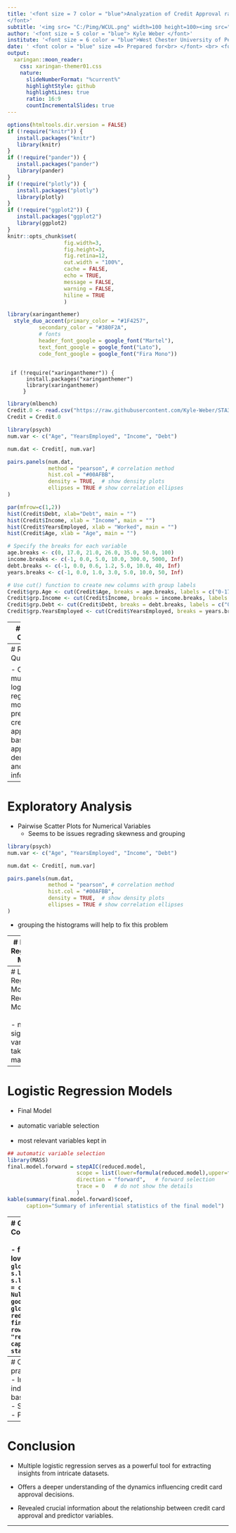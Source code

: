 ---
title: '<font size = 7 color = "blue">Analyzation of Credit Approval rates using logistic regression.
</font>'
subtitle: '<img src= "C:/Pimg/WCUL.png" width=100 height=100><img src="Pimg/wcuSeal.png" width=90 height=100> <img src= "Pimg/WCU.img" width=90 height=100>'
author: '<font size = 5 color = "blue"> Kyle Weber </font>'
institute: '<font size = 6 color = "blue">West Chester University of Pennsylvania</font><br> '
date: ' <font color = "blue" size =4> Prepared for<br> </font> <br> <font color = "gold" size = 6> STA490: Statistics Capstone </font> <br> <br> <font color = "blue" size = 3> Slides available at: https://github.com/Kyle-Weber/STA490 </font>'
output:
  xaringan::moon_reader:
    css: xaringan-themer01.css
    nature:
      slideNumberFormat: "%current%"
      highlightStyle: github
      highlightLines: true
      ratio: 16:9
      countIncrementalSlides: true
---


```{r setup, include=FALSE}
options(htmltools.dir.version = FALSE)
if (!require("knitr")) {
   install.packages("knitr")
   library(knitr)
}
if (!require("pander")) {
   install.packages("pander")
   library(pander)
}
if (!require("plotly")) {
   install.packages("plotly")
   library(plotly)
}
if (!require("ggplot2")) {
   install.packages("ggplot2")
   library(ggplot2)
}
knitr::opts_chunk$set(
                  fig.width=3, 
                  fig.height=3, 
                  fig.retina=12,
                  out.width = "100%",
                  cache = FALSE,
                  echo = TRUE,
                  message = FALSE, 
                  warning = FALSE,
                  hiline = TRUE
                  )
```


```{r xaringan-themer, include=FALSE, warning=FALSE}
library(xaringanthemer)
  style_duo_accent(primary_color = "#1F4257",
          secondary_color = "#380F2A",
          # fonts
          header_font_google = google_font("Martel"),
          text_font_google = google_font("Lato"),
          code_font_google = google_font("Fira Mono"))
  

```



```{}
 if (!require("xaringanthemer")) {
      install.packages("xaringanthemer")
      library(xaringanthemer)
     }
```

```{r, echo=FALSE}
library(mlbench)
Credit.0 <- read.csv("https://raw.githubusercontent.com/Kyle-Weber/STA321/main/www/clean_dataset.csv", header = TRUE)
Credit = Credit.0
```

```{r, echo=FALSE}
library(psych)
num.var <- c("Age", "YearsEmployed", "Income", "Debt")

num.dat <- Credit[, num.var]

pairs.panels(num.dat, 
             method = "pearson", # correlation method
             hist.col = "#00AFBB",
             density = TRUE,  # show density plots
             ellipses = TRUE # show correlation ellipses
)

```

```{r, echo=FALSE}
par(mfrow=c(1,2))
hist(Credit$Debt, xlab="Debt", main = "")
hist(Credit$Income, xlab = "Income", main = "")
hist(Credit$YearsEmployed, xlab = "Worked", main = "")
hist(Credit$Age, xlab = "Age", main = "")

```

```{r, echo=FALSE}
# Specify the breaks for each variable
age.breaks <- c(0, 17.0, 21.0, 26.0, 35.0, 50.0, 100)
income.breaks <- c(-1, 0.0, 5.0, 10.0, 300.0, 5000, Inf)
debt.breaks <- c(-1, 0.0, 0.6, 1.2, 5.0, 10.0, 40, Inf)
years.breaks <- c(-1, 0.0, 1.0, 3.0, 5.0, 10.0, 50, Inf)

# Use cut() function to create new columns with group labels
Credit$grp.Age <- cut(Credit$Age, breaks = age.breaks, labels = c("0-17", "17-21", "21-26", "26-35", "35-50", "50-100"))
Credit$grp.Income <- cut(Credit$Income, breaks = income.breaks, labels = c("0", "0.1-5", "5-10", "10-300", "300-5000", "5000+"))
Credit$grp.Debt <- cut(Credit$Debt, breaks = debt.breaks, labels = c("0", "0.1-0.6", "0.61-1.2", "1.21-5.0", "5.1-10.0", "10.1-40", "40+"))
Credit$grp.YearsEmployed <- cut(Credit$YearsEmployed, breaks = years.breaks, labels = c("0", "0.1-1.0", "3.0-5.0", "5.0-10.0", "10.1-50.0", "50+", ""))

```







---
# Table of Contents

1. Data Set Summary 
<br>
<br>
2. Research Question 
<br>
<br>
3. Exploratory Analysis 
<br>
<br>
4-6. Logistic Regression Models 
<br>
<br>
7. Model Comparison 
<br>
<br>
8. Odds Ratio Analysis 
<br>
<br>
9. Conclusion 


---
# Research Question

- Can a multiple logistic regression model predict credit card approval based on applicant’s demographic and financial information?


---
# Exploratory Analysis

- Pairwise Scatter Plots for Numerical Variables
<br>
    - Seems to be issues regrading skewness and grouping


```{r, echo=FALSE}
library(psych)
num.var <- c("Age", "YearsEmployed", "Income", "Debt")

num.dat <- Credit[, num.var]

pairs.panels(num.dat, 
             method = "pearson", # correlation method
             hist.col = "#00AFBB",
             density = TRUE,  # show density plots
             ellipses = TRUE # show correlation ellipses
)

```

- grouping the histograms will help to fix this problem


---
# Logistic Regression Models

- Full Model
<br>
<br>
- Helps to find variables that are not statistically significant
```{r, echo=FALSE}
full.model = glm(Approved ~grp.Debt+ grp.Age + grp.Income + Gender + BankCustomer + Ethnicity + grp.YearsEmployed + PriorDefault + Employed + CreditScore + DriversLicense,
          family = binomial(link = "logit"),  #  logit(p) = log(p/(1-p))!
          data = Credit)  
kable(summary(full.model)$coef, 
      caption="Summary of inferential statistics of the full model")
```




---
# Logistic Regression Models
- Reduced Model
<br>
<br>
- non-significant variables taken out manually
```{r, echo=FALSE}
reduced.model = glm(Approved ~ grp.Income + grp.Debt + CreditScore + Employed + BankCustomer, 
          family = binomial(link = "logit"),  # logit(p) = log(p/(1-p))!
          data = Credit) 
kable(summary(reduced.model)$coef, 
      caption="Summary of inferential statistics of the reduced model")
```




---
# Logistic Regression Models
- Final Model
<br>
<br>
- automatic variable selection
<br>
<br>
- most relevant variables kept in
```{r, echo=FALSE}
## automatic variable selection
library(MASS)
final.model.forward = stepAIC(reduced.model, 
                      scope = list(lower=formula(reduced.model),upper=formula(full.model)),
                      direction = "forward",   # forward selection
                      trace = 0   # do not show the details
                      )
kable(summary(final.model.forward)$coef, 
      caption="Summary of inferential statistics of the final model")
```









---
# Goodness-of-fit Model Comparison
- Comparison of three logistic regression models. 
<br>
<br>
- final model has a slightly higher Deviance and lower AIC
```{r, echo=FALSE}
## Other global goodness-of-fit
global.measure=function(s.logit){
dev.resid = s.logit$deviance
dev.0.resid = s.logit$null.deviance
aic = s.logit$aic
goodness = cbind(Deviance.residual =dev.resid, Null.Deviance.Residual = dev.0.resid,
      AIC = aic)
goodness
}
goodness=rbind(full.model = global.measure(full.model),
      reduced.model=global.measure(reduced.model),
      final.model=global.measure(final.model.forward))
row.names(goodness) = c("full.model", "reduced.model", "final.model")
kable(goodness, caption ="Comparison of global goodness-of-fit statistics")
```




---
# Odds Ratio  analysis
- performed for a more practical interpretation
<br>
- Income group "0.1-5" has odds ratio 0.1388257, indicating about 86% lower approval odds than the baseline
<br>
- Similar patterns observed for other variables
<br>
- Priordefault is the most influential variable
```{r, echo=FALSE}
# Odds ratio
model.coef.stats = summary(final.model.forward)$coef
odds.ratio = exp(coef(final.model.forward))
out.stats = cbind(model.coef.stats, odds.ratio = odds.ratio)                 
kable(out.stats,caption = "Summary Stats with Odds Ratios")
```





---
#   Conclusion

- Multiple logistic regression serves as a powerful tool for extracting insights from intricate datasets.

- Offers a deeper understanding of the dynamics influencing credit card approval decisions.

- Revealed crucial information about the relationship between credit card approval and predictor variables.

---






































